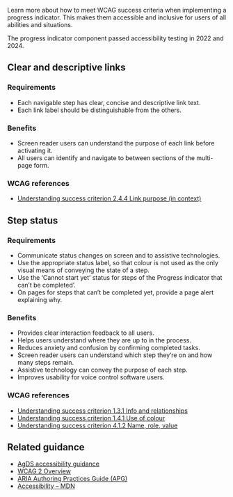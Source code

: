 Learn more about how to meet WCAG success criteria when implementing a progress indicator. This makes them accessible and inclusive for users of all abilities and situations.

The progress indicator component passed accessibility testing in 2022 and 2024.

## Clear and descriptive links

### Requirements

- Each navigable step has clear, concise and descriptive link text.
- Each link label should be distinguishable from the others.

### Benefits

- Screen reader users can understand the purpose of each link before activating it.
- All users can identify and navigate to between sections of the multi-page form.

### WCAG references

- [Understanding success criterion 2.4.4 Link purpose (in context)](https://www.w3.org/WAI/WCAG21/Understanding/link-purpose-in-context.html)

## Step status

### Requirements

- Communicate status changes on screen and to assistive technologies.
- Use the appropriate status label, so that colour is not used as the only visual means of conveying the state of a step.
- Use the ‘Cannot start yet’ status for steps of the Progress indicator that can’t be completed’.
- On pages for steps that can’t be completed yet, provide a page alert explaining why.

### Benefits

- Provides clear interaction feedback to all users.
- Helps users understand where they are up to in the process.
- Reduces anxiety and confusion by confirming completed tasks.
- Screen reader users can understand which step they’re on and how many steps remain.
- Assistive technology can convey the purpose of each step.
- Improves usability for voice control software users.

### WCAG references

- [Understanding success criterion 1.3.1 Info and relationships](https://www.w3.org/WAI/WCAG21/Understanding/info-and-relationships.html)
- [Understanding success criterion 1.4.1 Use of colour](https://www.w3.org/WAI/WCAG21/Understanding/use-of-color.html)
- [Understanding success criterion 4.1.2 Name, role, value](https://www.w3.org/WAI/WCAG21/Understanding/name-role-value.html)

## Related guidance

- [AgDS accessibility guidance](/foundations/accessibility)
- [WCAG 2 Overview](https://www.w3.org/WAI/standards-guidelines/wcag/)
- [ARIA Authoring Practices Guide (APG)](https://www.w3.org/WAI/ARIA/apg/)
- [Accessibility – MDN](https://developer.mozilla.org/en-US/docs/Web/Accessibility)
